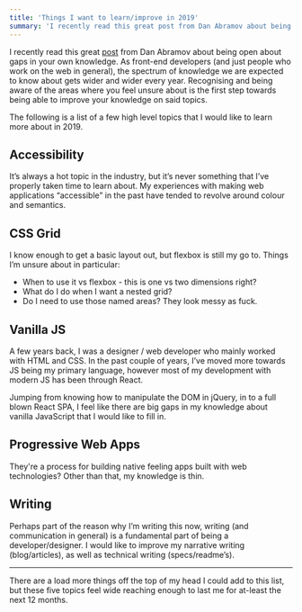 ```yaml
---
title: 'Things I want to learn/improve in 2019'
summary: 'I recently read this great post from Dan Abramov about being open about gaps in your own knowledge'
---
```


I recently read this great [post](https://overreacted.io/things-i-dont-know-as-of-2018/) from Dan Abramov about being open about gaps in your own knowledge. As front-end developers (and just people who work on the web in general), the spectrum of knowledge we are expected to know about gets wider and wider every year. Recognising and being aware of the areas where you feel unsure about is the first step towards being able to improve your knowledge on said topics.

The following is a list of a few high level topics that I would like to learn more about in 2019.

## Accessibility

It’s always a hot topic in the industry, but it’s never something that I’ve properly taken time to learn about. My experiences with making web applications “accessible” in the past have tended to revolve around colour and semantics.

## CSS Grid

I know enough to get a basic layout out, but flexbox is still my go to. Things I’m unsure about in particular:

- When to use it vs flexbox - this is one vs two dimensions right?
- What do I do when I want a nested grid?
- Do I need to use those named areas? They look messy as fuck.

## Vanilla JS

A few years back, I was a designer / web developer who mainly worked with HTML and CSS. In the past couple of years, I’ve moved more towards JS being my primary language, however most of my development with modern JS has been through React.

Jumping from knowing how to manipulate the DOM in jQuery, in to a full blown React SPA, I feel like there are big gaps in my knowledge about vanilla JavaScript that I would like to fill in.

## Progressive Web Apps

They're a process for building native feeling apps built with web technologies? Other than that, my knowledge is thin.

## Writing

Perhaps part of the reason why I’m writing this now, writing (and communication in general) is a fundamental part of being a developer/designer. I would like to improve my narrative writing (blog/articles), as well as technical writing (specs/readme’s).

---

There are a load more things off the top of my head I could add to this list, but these five topics feel wide reaching enough to last me for at-least the next 12 months.
